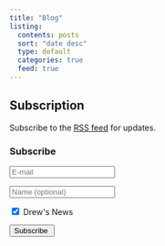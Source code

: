 ```yaml
---
title: "Blog"
listing:
  contents: posts
  sort: "date desc"
  type: default
  categories: true
  feed: true
---
```


::: {.callout-tip  collapse="false"}
## Subscription
Subscribe to the [RSS feed](blog.xml) for updates.

```{=html}
<form method="post" action="https://list.ddimmery.com/subscription/form" class="listmonk-form">
  <div>
    <h3>Subscribe</h3>
    <input type="hidden" name="nonce" />

    <p><input type="email" name="email" required placeholder="E-mail" /></p>
    <p><input type="text" name="name" placeholder="Name (optional)" /></p>

    <p>
      <input id="89c07" type="checkbox" name="l" checked value="89c07d2c-6ca5-4fda-a95c-7089d8844c05" />
      <label for="89c07">Drew's News</label>
    </p>

    <input type="submit" value="Subscribe " />
  </div>
</form>
```
:::